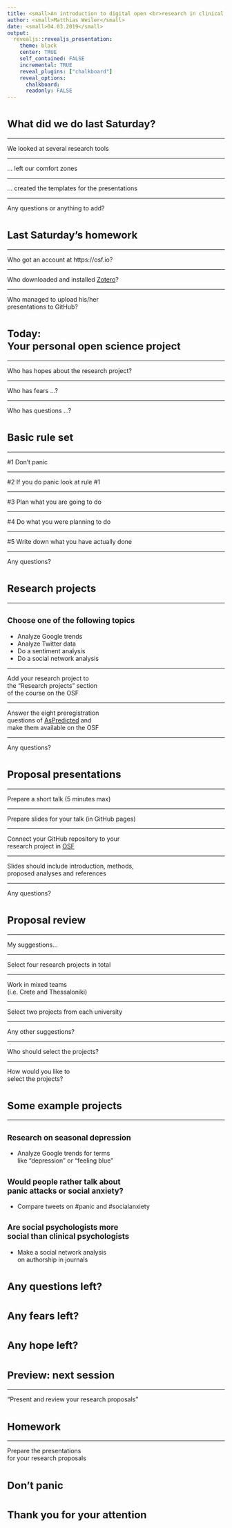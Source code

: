 ```yaml
---
title: <small>An introduction to digital open <br>research in clinical psychology</small>
author: <small>Matthias Weiler</small>
date: <small>04.03.2019</small>
output:
  revealjs::revealjs_presentation:
    theme: black
    center: TRUE
    self_contained: FALSE
    incremental: TRUE
    reveal_plugins: ["chalkboard"]
    reveal_options:
      chalkboard: 
      readonly: FALSE
---
```


# <small> What did we do last Saturday?</small>

----

We looked at several research tools

----

... left our comfort zones

----

... created the templates for the presentations

----

Any questions or anything to add?



# <small>Last Saturday's homework</small>

----

Who got an account at https://osf.io?

----

Who downloaded and installed [Zotero](https://www.zotero.org/)?

----

Who managed to upload his/her  
presentations to GitHub?



# <small>Today:<br>Your personal open science project</small>

----

Who has hopes about the research project?

----

Who has fears ...?

----

Who has questions ...?



# <small>Basic rule set</small>

----

\#1 Don't panic

----

\#2 If you do panic look at rule \#1

----

\#3 Plan what you are going to do

----

\#4 Do what you were planning to do

----

\#5 Write down what you have actually done

----

Any questions?



# <small>Research projects</small>

----

## <small>Choose one of the following topics</small>

- Analyze Google trends
- Analyze Twitter data
- Do a sentiment analysis
- Do a social network analysis

----

Add your research project to  
the "Research projects" section  
of the course on the OSF

----

Answer the eight preregistration <br>
questions of <a href = "https://aspredicted.org/nfj4s.pdf">
AsPredicted</a> and <br>
make them available on the OSF

----

Any questions?



# <small>Proposal presentations</small>

----

Prepare a short talk (5 minutes max)

----

Prepare slides for your talk (in GitHub pages)

----

Connect your GitHub repository to your  
research project in <a href = "https://osf.io/">OSF</a>

----

Slides should include introduction, methods,  
proposed analyses and references

----

Any questions?



# <small>Proposal review</small>

----

My suggestions...

----

Select four research projects in total

----

Work in mixed teams  
(i.e. Crete and Thessaloniki)

----

Select two projects from each university

----

Any other suggestions?

----

Who should select the projects?

----

How would you like to  
select the projects?



# <small>Some example projects</small>

----

## <small>Research on seasonal depression</small>

- Analyze Google trends for terms  
like "depression" or "feeling blue"

## <small>Would people rather talk about <br>panic attacks or social anxiety?</small>

- Compare tweets on #panic and #socialanxiety

## <small>Are social psychologists more <br>social than clinical psychologists</small>

- Make a social network analysis  
on authorship in journals

# <small>Any questions left?</small>



# <small>Any fears left?</small>



# <small>Any hope left?</small>



# <small>Preview: next session</small>

----

"Present and review your research proposals"



# <small>Homework</small>

----

Prepare the presentations  
for your research proposals

# <small>Don't panic</small>



# <small>Thank you for your attention</small>
